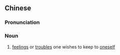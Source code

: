{{also|隐衷}}
==Chinese==
{{zh-forms|s=隐衷}}

===Pronunciation===
{{zh-pron
|m=yǐnzhōng
|c=jan2 cung1
|mn=qz,xm:ún-tiong/zz:ín-thiong/qz:ún-thiong
|cat=n
}}

===Noun===
{{zh-noun}}

# [[feeling]]s or [[trouble]]s one wishes to keep to [[oneself]]